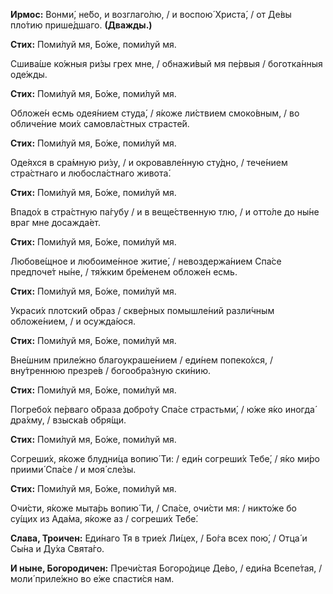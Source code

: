 **Ирмос:** Вонми́, не́бо, и возглаго́лю, / и воспою́ Христа́, / от Де́вы пло́тию прише́дшаго. **(Дважды.)**

**Стих:** Поми́луй мя, Бо́же, поми́луй мя.

Сшива́ше ко́жныя ри́зы грех мне, / обнажи́вый мя пе́рвыя / боготка́нныя оде́жды.

**Стих:** Поми́луй мя, Бо́же, поми́луй мя.

Обложе́н есмь одея́нием студа́, / я́коже ли́ствием смоко́вным, / во обличе́ние мои́х самовла́стных страсте́й.

**Стих:** Поми́луй мя, Бо́же, поми́луй мя.

Оде́яхся в сра́мную ри́зу, / и окровавле́нную сту́дно, / тече́нием стра́стнаго и любосла́стнаго живота́.

**Стих:** Поми́луй мя, Бо́же, поми́луй мя.

Впадо́х в стра́стную па́губу / и в веще́ственную тлю, / и отто́ле до ны́не враг мне досажда́ет.

**Стих:** Поми́луй мя, Бо́же, поми́луй мя.

Любове́щное и любоиме́нное житие́, / невоздержа́нием Спа́се предпоче́т ны́не, / тя́жким бре́менем обложе́н есмь.

**Стих:** Поми́луй мя, Бо́же, поми́луй мя.

Украси́х плотски́й о́браз / скве́рных помышле́ний разли́чным обложе́нием, / и осужда́юся.

**Стих:** Поми́луй мя, Бо́же, поми́луй мя.

Вне́шним приле́жно благоукраше́нием / еди́нем попеко́хся, / вну́треннюю презре́в / богообра́зную ски́нию.

**Стих:** Поми́луй мя, Бо́же, поми́луй мя.

Погребо́х пе́рваго о́браза добро́ту Спа́се страстьми́, / ю́же я́ко иногда́ дра́хму, / взыска́в обря́щи.

**Стих:** Поми́луй мя, Бо́же, поми́луй мя.

Согреши́х, я́коже блудни́ца вопию́ Ти: / еди́н согреши́х Тебе́, / я́ко ми́ро приими́ Спа́се / и моя́ сле́зы.

**Стих:** Поми́луй мя, Бо́же, поми́луй мя.

Очи́сти, я́коже мыта́рь вопию́ Ти, / Спа́се, очи́сти мя: / никто́же бо су́щих из Ада́ма, я́коже аз / согреши́х Тебе́.

**Слава, Троичен:** Еди́наго Тя в трие́х Ли́цех, / Бо́га всех пою́, / Отца́ и Сы́на и Ду́ха Свята́го.

**И ныне, Богородичен:** Пречи́стая Богоро́дице Де́во, / еди́на Всепе́тая, / моли́ приле́жно во е́же спасти́ся нам.
